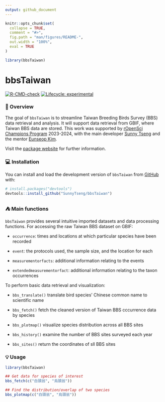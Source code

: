 ```yaml
---
output: github_document
---
```


<!-- README.md is generated from README.Rmd. Please edit that file -->

```r
knitr::opts_chunk$set(
  collapse = TRUE,
  comment = "#>",
  fig.path = "man/figures/README-",
  out.width = "100%",
  eval = TRUE
)

library(bbsTaiwan)
```

# bbsTaiwan

<!-- badges: start -->

[![R-CMD-check](https://github.com/SunnyTseng/bbsTaiwan/actions/workflows/R-CMD-check.yaml/badge.svg)](https://github.com/SunnyTseng/bbsTaiwan/actions/workflows/R-CMD-check.yaml) 
[![Lifecycle: experimental](https://img.shields.io/badge/lifecycle-experimental-orange.svg)](https://lifecycle.r-lib.org/articles/stages.html#experimental)
<!-- badges: end -->

### 📑 Overview

The goal of `bbsTaiwan` is to streamline Taiwan Breeding Birds Survey (BBS) data retrieval and analysis. It will support data retrieval from GBIF, where Taiwan BBS data are stored. This work was supported by [rOpenSci Champions Program](https://ropensci.org/champions/) 2023-2024, with the main developer [Sunny Tseng](https://sunnytseng.ca/) and the mentor [Eunseop Kim](https://ropensci.org/blog/2023/11/29/champions-program-mentors-2023/).

Visit the [package website](https://sunnytseng.github.io/bbsTaiwan/) for further information.

### 💻 Installation

You can install and load the development version of `bbsTaiwan` from [GitHub](https://github.com/) with:

```r
# install.packages("devtools")
devtools::install_github("SunnyTseng/bbsTaiwan")
```

### ⛺ Main functions

`bbsTaiwan` provides several intuitive imported datasets and data processing functions. For accessing the raw Taiwan BBS dataset on GBIF:

-   `occurrence`: times and locations at which particular species have been recorded

-   `event`: the protocols used, the sample size, and the location for each

-   `measurementorfacts`: additional information relating to the events

-   `extendedmeasurementorfact`: additional information relating to the taxon occurrences

To perform basic data retrieval and visualization:

-   `bbs_translate()` translate bird species' Chinese common name to scientific name

-   `bbs_fetch()` fetch the cleaned version of Taiwan BBS cccurrence data by species

-   `bbs_plotmap()` visualize species distribution across all BBS sites

-   `bbs_history()` examine the number of BBS sites surveyed each year

-   `bbs_sites()` return the coordinates of sll BBS sites

### 💡 Usage

```r
library(bbsTaiwan)

## Get data for species of interest
bbs_fetch(c("白頭翁", "烏頭翁"))

## Find the distribution/overlap of two species
bbs_plotmap(c("白頭翁", "烏頭翁"))
```
